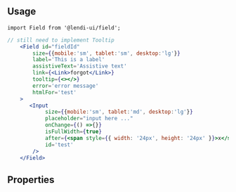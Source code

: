 
## Usage

```
import Field from '@lendi-ui/field';
```

```jsx
// still need to implement Tooltip
    <Field id="fieldId"
        size={{mobile:'sm', tablet:'sm', desktop:'lg'}}
        label='This is a label'
        assistiveText='Assistive text'
        link={<Link>forgot</Link>}
        tooltip={<></>}
        error='error message'
        htmlFor='test'
    >
       <Input
            size={{mobile:'sm', tablet:'md', desktop:'lg'}}
            placeholder="input here ..."
            onChange={() =>{}}
            isFullWidth={true}
            after={<span style={{ width: '24px', height: '24px' }}>x</span>}
            id='test'
        />
    </Field>
```

## Properties

<PropTable>
  <PropTable.Entry name="assistiveText" type="string" description="The Label assistive text content"/>
  <PropTable.Entry name="children" required type="React.ReactNode" description="The Field content"/>
  <PropTable.Entry name="error" type="string" description="The error message"/>
  <PropTable.Entry name="htmlFor" type="string" description="The for attribute of the <Field> tag should be equal to the id attribute of the related element to bind them together."/>
  <PropTable.Entry name="isOptional" type="boolean" defaultValue='false' description="The Label optional alert"/>
  <PropTable.Entry name="label" type="string" description="The Label content"/>
  <PropTable.Entry name="link" type="string" description="The Label link content"/>
  <PropTable.Entry name="size" type={`"lg" | "sm"`} defaultValue="sm" description="The Field Label size"/>
  <PropTable.Entry name="tooltip" type="React.ReactNode" description="ToolTip"/>
  <PropTable.Entry name="touched" type="boolean" description="Whether the user has interacted with the field"/>
</PropTable>
